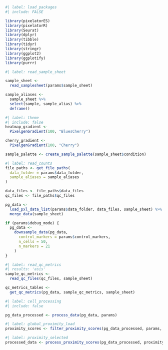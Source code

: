 
```r
#| label: load_packages
#| include: FALSE

library(pixelatorES)
library(pixelatorR)
library(Seurat)
library(dplyr)
library(tibble)
library(tidyr)
library(stringr)
library(ggplot2)
library(ggplotify)
library(purrr)
```

```r
#| label: read_sample_sheet

sample_sheet <-
  read_samplesheet(params$sample_sheet)

sample_aliases <-
  sample_sheet %>%
  select(sample, sample_alias) %>%
  deframe()
```

```r
#| label: theme
#| include: false
heatmap_gradient <-
  PixelgenGradient(100, "BluesCherry")

cherry_gradient <-
  PixelgenGradient(100, "Cherry")

sample_palette <- create_sample_palette(sample_sheet$condition)
```

```r
#| label: read_counts
file_paths <- get_file_paths(
  data_folder = params$data_folder,
  sample_aliases = sample_aliases
)

data_files <- file_paths$data_files
qc_files <- file_paths$qc_files

pg_data <-
  load_pxl_data_list(params$data_folder, data_files, sample_sheet) %>%
  merge_data(sample_sheet)

if (params$debug_mode) {
  pg_data <-
    downsample_data(pg_data,
      control_markers = params$control_markers,
      n_cells = 50,
      n_markers = 21
    )
}
```

```r
#| label: read_qc_metrics
#| results: 'asis'
sample_qc_metrics <-
  read_qc_files(qc_files, sample_sheet)

qc_metrics_tables <-
  get_qc_metrics(pg_data, sample_qc_metrics, sample_sheet)
```

```r
#| label: cell_processing
#| include: false

pg_data_processed <- process_data(pg_data, params)
```

```r
#| label: global_proximity_load
proximity_scores <- filter_proximity_scores(pg_data_processed, params, sample_levels = sample_aliases)
```

```r
#| label: proximity_selected
processed_data <- process_proximity_scores(pg_data_processed, proximity_scores)
```
